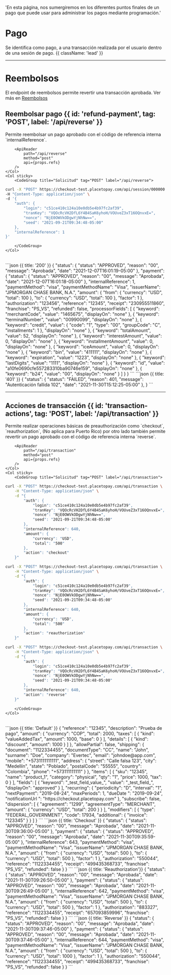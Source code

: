   'En esta página, nos sumergiremos en los diferentes puntos finales de un pago que puede usar para administrar los pagos mediante programación.'


# Pago

Se identifica como pago, a una transacción realizada por el usuario dentro de una sesión de pago. {{ className: 'lead' }}

---
# Reembolsos
El endpoint de reembolsos permite revertir una transacción aprobada. Ver más en [Reembolsos](/checkout/refund)

## Reembolsar pago {{ id: 'refund-payment', tag: 'POST', label: '/api/reverse' }}

<Row>
    <Col>
        Permite reembolsar un pago aprobado con el código de referencia interna `internalReference`.

        <ApiReader
            path="/api/reverse"
            method="post"
            api={props.refs}
        />
    </Col>
    <Col sticky>
        <CodeGroup title="Solicitud" tag="POST" label="/api/reverse">
```bash {{ title: 'cURL' }}
curl -X "POST" https://checkout-test.placetopay.com/api/session/000000 \
-H "Content-Type: application/json" \
-d '{
    "auth": {
        "login": "c51ce410c124a10e0db5e4b97fc2af39",
        "tranKey": "VQOcRcVH2DfL6Y4B4SaK6yhoH/VOUveZ3xT16OQnvxE=",
        "nonce": "NjE0OWVkODgwYjNhNw==",
        "seed": "2021-09-21T09:34:48-05:00"
    },
    "internalReference": 1
}'
```
        </CodeGroup>
    </Col>
</Row>

<Row>
    <Col>
        <ApiReader
            path="/api/reverse"
            method="post"
            type="response"
            api={props.refs}
        />
    </Col>
    <Col sticky>
        <br />
        <CodeGroup title="Respuesta">
```json {{ title: '200' }}
{
    "status": {
        "status": "APPROVED",
        "reason": "00",
        "message": "Aprobada",
        "date": "2021-12-07T16:01:19-05:00"
    },
    "payment": {
        "status": {
        "status": "APPROVED",
        "reason": "00",
        "message": "Aprobada",
        "date": "2021-12-07T16:01:18-05:00"
        },
        "internalReference": 1,
        "paymentMethod": "visa",
        "paymentMethodName": "Visa",
        "issuerName": "JPMORGAN CHASE BANK, N.A.",
        "amount": {
        "from": {
            "currency": "USD",
            "total": 100
        },
        "to": {
            "currency": "USD",
            "total": 100
        },
        "factor": 1
        },
        "authorization": "123456",
        "reference": "12345",
        "receipt": "230955511860",
        "franchise": "PS_VS",
        "refunded": false,
        "processorFields": [
        {
            "keyword": "merchantCode",
            "value": "1465675",
            "displayOn": "none"
        },
        {
            "keyword": "terminalNumber",
            "value": "00990099",
            "displayOn": "none"
        },
        {
            "keyword": "credit",
            "value": {
            "code": "1",
            "type": "00",
            "groupCode": "C",
            "installments": 1
            },
            "displayOn": "none"
        },
        {
            "keyword": "totalAmount",
            "value": 52,
            "displayOn": "none"
        },
        {
            "keyword": "interestAmount",
            "value": 0,
            "displayOn": "none"
        },
        {
            "keyword": "installmentAmount",
            "value": 0,
            "displayOn": "none"
        },
        {
            "keyword": "iceAmount",
            "value": 0,
            "displayOn": "none"
        },
        {
            "keyword": "bin",
            "value": "411111",
            "displayOn": "none"
        },
        {
            "keyword": "expiration",
            "value": "1223",
            "displayOn": "none"
        },
        {
            "keyword": "lastDigits",
            "value": "1111",
            "displayOn": "none"
        },
        {
            "keyword": "id",
            "value": "a10fe0690cfe557283310ba90746e159",
            "displayOn": "none"
        },
        {
            "keyword": "b24",
            "value": "00",
            "displayOn": "none"
        }
        ]
    }
}
```
```json {{ title: '401' }}
{
    "status": {
        "status": "FAILED",
        "reason": 401,
        "message": "Autenticación fallida 102",
        "date": "2021-11-30T15:12:25-05:00"
    },
}
```
        </CodeGroup>
    </Col>
</Row>

---

## Acciones de transacción {{ id: 'transaction-actions', tag: 'POST', label: '/api/transaction' }}

<Row>
    <Col>
        Permite realizar operaciones básicas de preauthorización como `checkout`, `reauthorization`, (No aplica para Puerto Rico) por otro lado también permite revertir un pago aprobado con el código de referencia interna `reverse`.

        <ApiReader
            path="/api/transaction"
            method="post"
            api={props.refs}
        />
    </Col>
    <Col sticky>
        <CodeGroup title="Solicitud" tag="POST" label="/api/transaction">
```bash {{ title: 'CHECKOUT' }}
curl -X "POST" https://checkout-test.placetopay.com/api/transaction \
    -H "Content-Type: application/json" \
    -d "{
        "auth": {
            "login": "c51ce410c124a10e0db5e4b97fc2af39",
            "tranKey": "VQOcRcVH2DfL6Y4B4SaK6yhoH/VOUveZ3xT16OQnvxE=",
            "nonce": "NjE0OWVkODgwYjNhNw==",
            "seed": "2021-09-21T09:34:48-05:00"
        },
        "internalReference": 640,
        "amount": {
            "currency": "USD",
            "total": "500"
        },
        "action": "checkout"
    }"
```
```bash {{ title: 'REAUTHORIZATION' }}
curl -X "POST" https://checkout-test.placetopay.com/api/transaction \
    -H "Content-Type: application/json" \
    -d "{
        "auth": {
            "login": "c51ce410c124a10e0db5e4b97fc2af39",
            "tranKey": "VQOcRcVH2DfL6Y4B4SaK6yhoH/VOUveZ3xT16OQnvxE=",
            "nonce": "NjE0OWVkODgwYjNhNw==",
            "seed": "2021-09-21T09:34:48-05:00"
        },
        "internalReference": 640,
        "amount": {
            "currency": "USD",
            "total": "500"
        },
        "action": "reauthorization"
    }"
```
```bash {{ title: 'Reverse' }}
curl -X "POST" https://checkout-test.placetopay.com/api/transaction \
    -H "Content-Type: application/json" \
    -d "{
        "auth": {
            "login": "c51ce410c124a10e0db5e4b97fc2af39",
            "tranKey": "VQOcRcVH2DfL6Y4B4SaK6yhoH/VOUveZ3xT16OQnvxE=",
            "nonce": "NjE0OWVkODgwYjNhNw==",
            "seed": "2021-09-21T09:34:48-05:00"
        },
        "internalReference": 640,
        "action": "reverse"
    }"
```
        </CodeGroup>
    </Col>
</Row>

<Row>
    <Col>
        <ApiReader
            path="/api/transaction"
            method="post"
            type="response"
            api={props.refs}
        />
    </Col>
    <Col sticky>
        <br />
        <CodeGroup title="Respuesta">
```json {{ title: 'Default' }}
{
    "reference": "12345",
    "description": "Prueba de pago",
    "amount": {
        "currency": "COP",
        "total": 2000,
        "taxes": [
        {
            "kind": "valueAddedTax",
            "amount": 1000,
            "base": 0
        }
        ],
        "details": [
        {
            "kind": "discount",
            "amount": 1000
        }
        ]
    },
    "allowPartial": false,
    "shipping": {
        "document": "1122334455",
        "documentType": "CC",
        "name": "John",
        "surname": "Doe",
        "company": "Evertec",
        "email": "johndoe@app.com",
        "mobile": "+5731111111111",
        "address": {
        "street": "Calle falsa 123",
        "city": "Medellín",
        "state": "Poblado",
        "postalCode": "55555",
        "country": "Colombia",
        "phone": "+573111111111"
        }
    },
    "items": [
        {
        "sku": "12345",
        "name": "product_1",
        "category": "physical",
        "qty": "1",
        "price": 1000,
        "tax": 0
        }
    ],
    "fields": [
        {
        "keyword": "_test_field_value_",
        "value": "_test_field_",
        "displayOn": "approved"
        }
    ],
    "recurring": {
        "periodicity": "D",
        "interval": "1",
        "nextPayment": "2019-08-24",
        "maxPeriods": 1,
        "dueDate ": "2019-09-24",
        "notificationUrl ": "https://checkout.placetopay.com"
    },
    "subscribe": false,
    "dispersion": [
        {
        "agreement": "1299",
        "agreementType": "MERCHANT",
        "amount": {
            "currency": "USD",
            "total": 200
        }
        }
    ],
    "modifiers": [
        {
        "type": "FEDERAL_GOVERNMENT",
        "code": 17934,
        "additional": {
            "invoice": "123345"
        }
        }
    ]
}
```
```json {{ title: 'Checkout' }}
{
    "status": {
        "status": "APPROVED",
        "reason": "00",
        "message": "Aprobada",
        "date": "2021-11-30T09:36:00-05:00"
    },
    "payment": {
        "status": {
        "status": "APPROVED",
        "reason": "00",
        "message": "Aprobada",
        "date": "2021-11-30T09:35:59-05:00"
        },
        "internalReference": 643,
        "paymentMethod": "visa",
        "paymentMethodName": "Visa",
        "issuerName": "JPMORGAN CHASE BANK, N.A.",
        "amount": {
        "from": {
            "currency": "USD",
            "total": 500
        },
        "to": {
            "currency": "USD",
            "total": 500
        },
        "factor": 1
        },
        "authorization": "550044",
        "reference": "1122334455",
        "receipt": "499435368733",
        "franchise": "PS_VS",
        "refunded": false
    }
}
```
```json {{ title: 'Reauthorization'}}
{
    "status": {
        "status": "APPROVED",
        "reason": "00",
        "message": "Aprobada",
        "date": "2021-11-30T09:26:50-05:00"
    },
    "payment": {
        "status": {
        "status": "APPROVED",
        "reason": "00",
        "message": "Aprobada",
        "date": "2021-11-30T09:26:49-05:00"
        },
        "internalReference": 642,
        "paymentMethod": "visa",
        "paymentMethodName": "Visa",
        "issuerName": "JPMORGAN CHASE BANK, N.A.",
        "amount": {
        "from": {
            "currency": "USD",
            "total": 500
        },
        "to": {
            "currency": "USD",
            "total": 500
        },
        "factor": 1
        },
        "authorization": "883327",
        "reference": "1122334455",
        "receipt": "657093859996",
        "franchise": "PS_VS",
        "refunded": false
    }
}
```
```json {{ title: 'Reverse' }}
{
    "status": {
        "status": "APPROVED",
        "reason": "00",
        "message": "Aprobada",
        "date": "2021-11-30T09:37:46-05:00"
    },
    "payment": {
        "status": {
        "status": "APPROVED",
        "reason": "00",
        "message": "Aprobada",
        "date": "2021-11-30T09:37:46-05:00"
        },
        "internalReference": 644,
        "paymentMethod": "visa",
        "paymentMethodName": "Visa",
        "issuerName": "JPMORGAN CHASE BANK, N.A.",
        "amount": {
        "from": {
            "currency": "USD",
            "total": 500
        },
        "to": {
            "currency": "USD",
            "total": 1000
        },
        "factor": 1
        },
        "authorization": "550044",
        "reference": "1122334455",
        "receipt": "499435368733",
        "franchise": "PS_VS",
        "refunded": false
    }
}
```
        </CodeGroup>
    </Col>
</Row>